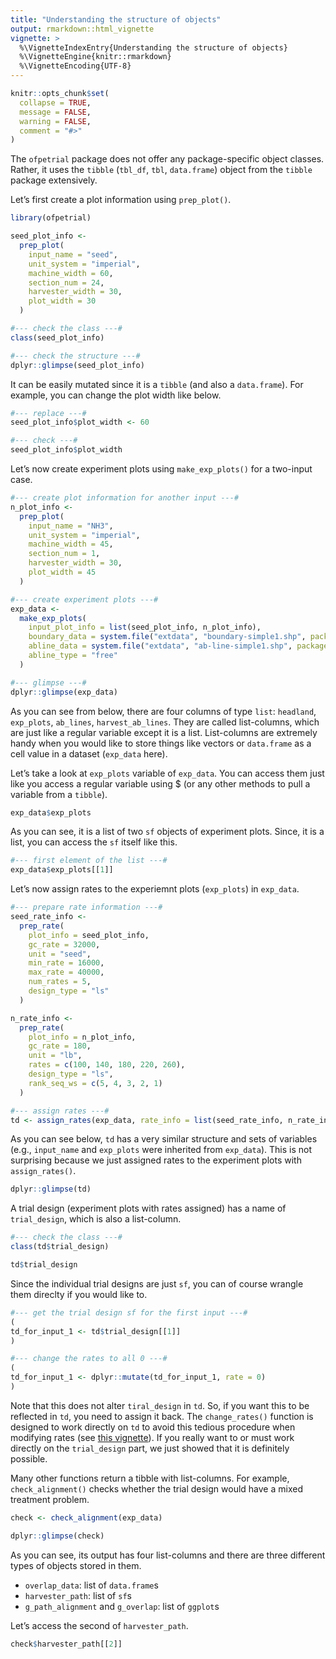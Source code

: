 ```yaml
---
title: "Understanding the structure of objects"
output: rmarkdown::html_vignette
vignette: >
  %\VignetteIndexEntry{Understanding the structure of objects}
  %\VignetteEngine{knitr::rmarkdown}
  %\VignetteEncoding{UTF-8}
---
```


```r
knitr::opts_chunk$set(
  collapse = TRUE,
  message = FALSE,
  warning = FALSE,
  comment = "#>"
)
```

The `ofpetrial` package does not offer any package-specific object classes. Rather, it uses the `tibble` (`tbl_df`, `tbl`, `data.frame`) object from the `tibble` package extensively. 

Let's first create a plot information using `prep_plot()`.

```r
library(ofpetrial)

seed_plot_info <-
  prep_plot(
    input_name = "seed",
    unit_system = "imperial",
    machine_width = 60,
    section_num = 24,
    harvester_width = 30,
    plot_width = 30
  )

#--- check the class ---#
class(seed_plot_info)

#--- check the structure ---#
dplyr::glimpse(seed_plot_info)
```

It can be easily mutated since it is a `tibble` (and also a `data.frame`). For example, you can change the plot width like below.

```r
#--- replace ---#
seed_plot_info$plot_width <- 60

#--- check ---#
seed_plot_info$plot_width
```

Let's now create experiment plots using `make_exp_plots()` for a two-input case.

```r
#--- create plot information for another input ---#
n_plot_info <-
  prep_plot(
    input_name = "NH3",
    unit_system = "imperial",
    machine_width = 45,
    section_num = 1,
    harvester_width = 30,
    plot_width = 45
  )

#--- create experiment plots ---#
exp_data <-
  make_exp_plots(
    input_plot_info = list(seed_plot_info, n_plot_info),
    boundary_data = system.file("extdata", "boundary-simple1.shp", package = "ofpetrial"),
    abline_data = system.file("extdata", "ab-line-simple1.shp", package = "ofpetrial"),
    abline_type = "free"
  )

#--- glimpse ---#
dplyr::glimpse(exp_data)
```

As you can see from below, there are four columns of type `list`: `headland`, `exp_plots`, `ab_lines`, `harvest_ab_lines`. They are called list-columns, which are just like a regular variable except it is a list. List-columns are extremely handy when you would like to store things like vectors or `data.frame` as a cell value in a dataset (`exp_data` here). 

Let's take a look at `exp_plots` variable of `exp_data`. You can access them just like you access a regular variable using $ (or any other methods to pull a variable from a `tibble`).

```r
exp_data$exp_plots
```

As you can see, it is a list of two `sf` objects of experiment plots. Since, it is a list, you can access the `sf` itself like this.

```r
#--- first element of the list ---#
exp_data$exp_plots[[1]]
```

Let's now assign rates to the experiemnt plots (`exp_plots`) in `exp_data`.

```r
#--- prepare rate information ---#
seed_rate_info <-
  prep_rate(
    plot_info = seed_plot_info,
    gc_rate = 32000,
    unit = "seed",
    min_rate = 16000,
    max_rate = 40000,
    num_rates = 5,
    design_type = "ls"
  )

n_rate_info <-
  prep_rate(
    plot_info = n_plot_info,
    gc_rate = 180,
    unit = "lb",
    rates = c(100, 140, 180, 220, 260),
    design_type = "ls",
    rank_seq_ws = c(5, 4, 3, 2, 1)
  )

#--- assign rates ---#
td <- assign_rates(exp_data, rate_info = list(seed_rate_info, n_rate_info))
```

As you can see below, `td` has a very similar structure and sets of variables (e.g., `input_name` and `exp_plots` were inherited from `exp_data`). This is not surprising because we just assigned rates to the experiment plots with `assign_rates()`.

```r
dplyr::glimpse(td)
```

A trial design (experiment plots with rates assigned) has a name of `trial_design`, which is also a list-column.

```r
#--- check the class ---#
class(td$trial_design)

td$trial_design
```

Since the individual trial designs are just `sf`, you can of course wrangle them direclty if you would like to. 

```r
#--- get the trial design sf for the first input ---#
(
td_for_input_1 <- td$trial_design[[1]]
)

#--- change the rates to all 0 ---#
(
td_for_input_1 <- dplyr::mutate(td_for_input_1, rate = 0)
)
```

Note that this does not alter `tiral_design` in `td`. So, if you want this to be reflected in `td`, you need to assign it back. The `change_rates()` function is designed to work directly on `td` to avoid this tedious procedure when modifying rates (see [this vignette](https://difm-brain.github.io/ofpetrial/articles/V3-change-rates-manually.html)). If you really want to or must work directly on the `trial_design` part, we just showed that it is definitely possible. 

Many other functions return a tibble with list-columns. For example, `check_alignment()` checks whether the trial design would have a mixed treatment problem.

```r
check <- check_alignment(exp_data)

dplyr::glimpse(check)
```

As you can see, its output has four list-columns and there are three different types of objects stored in them.

+ `overlap_data`: list of `data.frame`s
+ `harvester_path`: list of `sf`s
+ `g_path_alignment` and `g_overlap`: list of `ggplot`s

Let's access the second of `harvester_path`.
```r
check$harvester_path[[2]]
```






